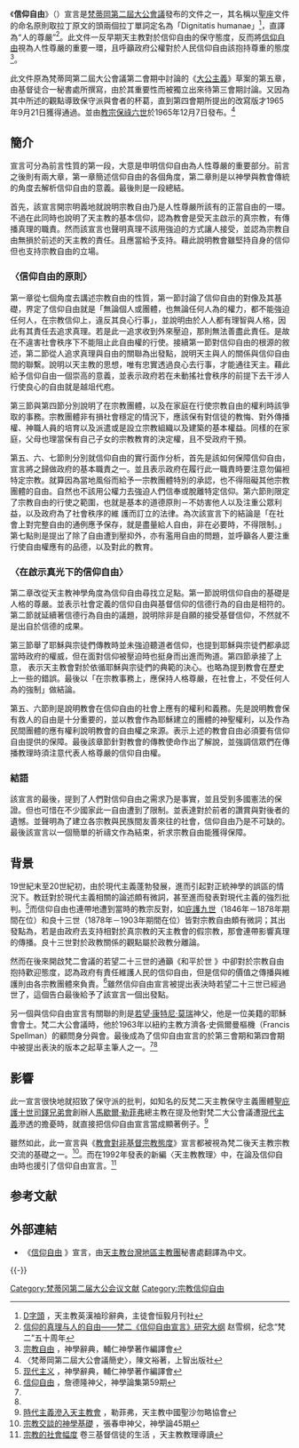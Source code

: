 {{Multiple issues|
{{Refimprove|time=2020-03-08T18:33:38+00:00}}
{{Citation style|time=2020-03-08T18:33:38+00:00}}
}}
《'''信仰自由'''》（{{lang-la|''Dignitatis humanae''}}）宣言是[[梵蒂岡第二屆大公會議|梵蒂岡第二屆大公會議]]發布的文件之一，其名稱以[[聖座|聖座]]文件的命名原則取拉丁原文的頭兩個拉丁單詞定名為「Dignitatis humanae」<ref>[http://www.peterpoon.idv.hk/Resource/Dictionary/D.htm D字頭] {{Wayback|url=http://www.peterpoon.idv.hk/Resource/Dictionary/D.htm |date=20131020094606 }}，天主教英漢袖珍辭典，主徒會恒毅月刊社</ref>，直譯為“人的尊嚴”<ref name="趙">[http://www.catholicchurchinchina.org/html1/report/1406/600-1.htm 信仰的真理与人的自由——梵二《信仰自由宣言》研究大纲] {{Wayback|url=http://www.catholicchurchinchina.org/html1/report/1406/600-1.htm |date=20150710110958 }}赵雪纲，纪念“梵二”五十周年</ref>。此文件一反早期天主教對於信仰自由的保守態度，反而將[[信仰自由|信仰自由]]視為人性尊嚴的重要一環，且呼籲政府公權對於人民信仰自由該抱持尊重的態度<ref>[http://www.chinacath.com/book/html/131/7382.html 宗教自由] {{Wayback|url=http://www.chinacath.com/book/html/131/7382.html |date=20150711022722 }}，神學辭典，輔仁神學著作編譯會</ref>。

此文件原為梵蒂岡第二屆大公會議第二會期中討論的《[[大公主義|大公主義]]》草案的第五章，由基督徒合一秘書處所撰寫，由於其重要性而被獨立出來待第三會期討論。又因為其中所述的觀點導致保守派與會者的杯葛，直到第四會期所提出的改寫版才1965年9月21日獲得通過。並由[[教宗保祿六世|教宗保祿六世]]於1965年12月7日發布。<ref name="陳">〈梵蒂岡第二屆大公會議簡史〉，陳文裕著，上智出版社</ref>

==簡介==
宣言可分為前言性質的第一段，大意是申明信仰自由為人性尊嚴的重要部分。前言之後則有兩大章，第一章簡述信仰自由的各個角度，第二章則是以神學與教會傳統的角度去解析信仰自由的意義。最後則是一段總結。

首先，該宣言開宗明義地就說明宗教自由乃是人性尊嚴所該有的正當自由的一環。不過在此同時也說明了天主教的基本信仰，認為教會是受天主啟示的真宗教，有傳播真理的職責。然而該宣言也聲明真理不該用強迫的方式讓人接受，並認為宗教自由無損於前述的天主教的責任。且應當給予支持。藉此說明教會雖堅持自身的信仰但也支持宗教自由的立場。

===〈信仰自由的原則〉===
第一章從七個角度去講述宗教自由的性質，第一節討論了信仰自由的對像及其基礎，界定了信仰自由就是「無論個人或團體，也無論任何人為的權力，都不能強迫任何人，在宗教信仰上，違反其良心行事」，並說明由於人人都有理智與人格，因此有其責任去追求真理。若是此一追求收到外來壓迫，那則無法善盡此責任。是故在不違害社會秩序下不能阻止此自由權的行使。接續第一節對信仰自由的根源的敘述，第二節從人追求真理與自由的關聯為出發點，說明天主與人的關係與信仰自由間的聯繫。說明以天主教的思想，唯有忠實透過良心去行事，才能通往天主。藉此給予信仰自由一個崇高的意義，並表示政府若在未動搖社會秩序的前提下去干涉人行使良心的自由就是越俎代庖。

第三節與第四節分別說明了在宗教團體，以及在家庭在行使宗教自由的權利時該爭取的事務。宗教團體非有損社會穩定的情況下，應該保有對信徒的教悔、對外傳播權、神職人員的培育以及派遣或是設立宗教組織以及建築的基本權益。同樣的在家庭，父母也理當保有自己子女的宗教教育的決定權，且不受政府干預。

第五、六、七節則分別就信仰自由的實行面作分析，首先是該如何保障信仰自由，宣言將之歸做政府的基本職責之一。並且表示政府在履行此一職責時要注意勿偏袒特定宗教。就算因為當地風俗而給予一宗教團體特別的承認，也不得阻礙其他宗教團體的自由。自然也不該用公權力去強迫人們信奉或脫離特定信仰。第六節則限定了宗教自由的行使之範圍，也就是基本的道德原則－不妨害他人以及注重公眾利益，以及政府為了社會秩序的維 護而訂立的法律。為次該宣言下的結論是「在社會上對完整自由的通例應予保存，就是盡量給人自由，非在必要時，不得限制。」第七點則是提出了除了自由遭到壓抑外，亦有濫用自由的問題，並呼籲各人要注重行使自由權應有的品德，以及對此的教育。

===〈在啟示真光下的信仰自由〉===
第二章改從天主教神學角度為信仰自由尋找立足點。第一節說明信仰自由的基礎是人格的尊嚴。並表示社會定義的信仰自由與基督信仰的信德行為的自由是相符的。第二節就延續著信德行為自由的議題，說明除非是自願的接受基督信仰，不然就不是出自於信德的成果。

第三節舉了耶穌與宗徒們傳教時並未強迫聽道者信仰，也提到耶穌與宗徒們都承認當時政府的權威，但在面對信仰被壓迫時也挺身而出進而殉道。第四節承接了上意， 表示天主教會對於依循耶穌與宗徒們的典範的決心。也略為提到教會在歷史上一些的錯誤。最後以「在宗教事務上，應保持人格尊嚴，在社會上，不受任何人為的強制」做結論。

第五、六節則是說明教會在信仰自由的社會上應有的權利和義務。先是說明教會保有救人的自由是十分重要的，並以教會作為耶穌建立的團體的神聖權利，以及作為民間團體的應有權利說明教會的自由權之來源。表示上述的教會自由必須要有信仰自由提供的保障。最後該章節針對教會的傳教使命作出了解說，並強調信眾們在傳播教理時須注意代表人格尊嚴的信仰自由權。

===結語===
該宣言的最後，提到了人們對信仰自由之需求乃是事實，並且受到多國憲法的保證。但也可惜在不少國家此一自由遭到了限制。並表達對於前者的讚賞與對後者的遺憾。並聲明為了建立各宗教與民族間友善來往的社會，信仰自由乃是不可缺的。最後該宣言以一個簡單的祈禱文作為結束，祈求宗教自由能獲得保障。

==背景==
19世紀末至20世紀初，由於現代主義蓬勃發展，進而引起對正統神學的誤區的情況下。教廷對於現代主義相關的論述頗有微詞，甚至進而發表對現代主義的強烈批判。<ref>[http://www.chinacath.com/book/html/131/7508.html 现代主义] {{Wayback|url=http://www.chinacath.com/book/html/131/7508.html |date=20150711030107 }}，神學辭典，輔仁神學著作編譯會</ref>而信仰自由也連帶地遭到當時的教宗反對，如[[庇護九世|庇護九世]]（1846年－1878年期間在位）和良十三世（1878年－1903年期間在位）皆對宗教自由頗有微詞；其出發點為，若是由政府去支持相對於真宗教的天主教會的假宗教，那會連帶影響真理的傳播。良十三世對於政教關係的觀點屬於政教分離論。

然而在後來開啟梵二會議的若望二十三世的通籲《和平於世
》中卻對於宗教自由抱持歡迎態度，認為政府有責任維護人民的信仰自由，但是信仰的價值之傳播與維護則由各宗教團體來負責。<ref>[http://archive.hsscol.org.hk/Archive/periodical/ct/CT059/CT059F.htm 信仰自由] {{Wayback|url=http://archive.hsscol.org.hk/Archive/periodical/ct/CT059/CT059F.htm |date=20160304185826 }}，詹德隆神父，神學論集第59期</ref>雖然信仰自由宣言被提出表決時若望二十三世已經過世了，這個告白最後給予了該宣言一個出發點。

另一個與信仰自由宣言有關聯的則是[[若望·康特尼·莫瑞|若望·康特尼·莫瑞]]神父，他是一位美籍的耶穌會會士。梵二大公會議時，他於1963年以紐約主教方濟各·史佩爾曼樞機（Francis Spellman）的顧問身分與會。最後成為了信仰自由宣言的於第三會期和第四會期中被提出表決的版本之起草主筆人之一。<ref name="陳" /><ref name="趙" />

==影響==
此一宣言很快地就招致了保守派的批判，如知名的反梵二天主教保守主義團體[[聖庇護十世司鐸兄弟會|聖庇護十世司鐸兄弟會]]創辦人[[馬歇爾·勒菲弗|馬歇爾·勒菲弗]]總主教在提及他對梵二大公會議遭[[現代主義|現代主義]]滲透的擔憂時，就直接把信仰自由宣言當成顯著例子。<ref>[http://www.chinese-catholic.com/Traditional_Chinese/TC%201982%20Montreal.htm 時代主義滲入天主教會] {{Wayback|url=http://www.chinese-catholic.com/Traditional_Chinese/TC%201982%20Montreal.htm |date=20200123144239 }}，勒菲弗，天主教中國聖沙勿略協會</ref>

雖然如此，此一宣言與《[[教會對非基督宗教態度|教會對非基督宗教態度]]》宣言都被視為梵二後天主教宗教交流的基礎之一。<ref>[http://archive.hsscol.org.hk/Archive/periodical/ct/CT045/CT045D.htm 宗教交談的神學基礎] {{Wayback|url=http://archive.hsscol.org.hk/Archive/periodical/ct/CT045/CT045D.htm |date=20150714172422 }}，張春申神父，神學論45期</ref>。而在1992年發表的新編〈天主教教理〉中，在論及信仰自由時也援引了信仰自由宣言。<ref>[http://www.radiovaticana.va/proxy/cinesebig5/catechism/3vita/22sociale.html 宗教的社會幅度] {{Wayback|url=http://www.radiovaticana.va/proxy/cinesebig5/catechism/3vita/22sociale.html |date=20180817132417 }}卷三基督信徒的生活
，天主教教理導讀</ref>

== 参考文献 ==
{{Reflist|2}}

== 外部連結 ==
*《[https://www.vatican.va/chinese/concilio/vat-ii_dignitatis-humanae_zh-t.pdf 信仰自由] {{Wayback|url=https://www.vatican.va/chinese/concilio/vat-ii_dignitatis-humanae_zh-t.pdf |date=20191231054102 }}》宣言，由[[天主教台灣地區主教團|天主教台灣地區主教團]]秘書處翻譯為中文。

{{-}}
{{天主教}}
{{天主教會史}}

[[Category:梵蒂冈第二届大公会议文献|Category:梵蒂冈第二届大公会议文献]]
[[Category:宗教信仰自由|Category:宗教信仰自由]]
